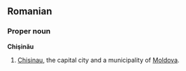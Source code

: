 ==Romanian==
===Proper noun===
'''Chişinău'''

#[[Chisinau]], the capital city and a municipality of [[Moldova]].